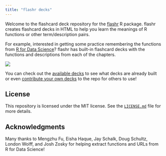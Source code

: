 ```yaml
---
title: "flashr decks"
---
```


Welcome to the flashcard deck repository for the [flashr](https://github.com/JeffreyRStevens/flashr) R package. flashr creates flashcard decks in HTML to help you learn the meanings of R functions or other term/description pairs.

For example, interested in getting some practice remembering the functions from [R for Data Science](https://r4ds.hadley.nz/)? flashr has built-in flashcard decks with the functions and descriptions from each of the chapters.

![](media/flashr_r4ds.gif){fig-alt="A gif of a flashr deck for R for Data Science chapter 1 showing the terms and descriptions for the session.info and install.packages functions."}

You can check out the [available decks](decks.html) to see what decks are already built or even [contribute your own decks](contribute.html) to the repo for others to use!


## License

This repository is licensed under the MIT license. See the [`LICENSE.md`](LICENSE.md) file for more details.


## Acknowledgments

Many thanks to Mengzhu Fu, Eisha Haque, Jay Schalk, Doug Schultz, London Wolff, and Josh Zosky for helping extract functions and URLs from R for Data Science!
